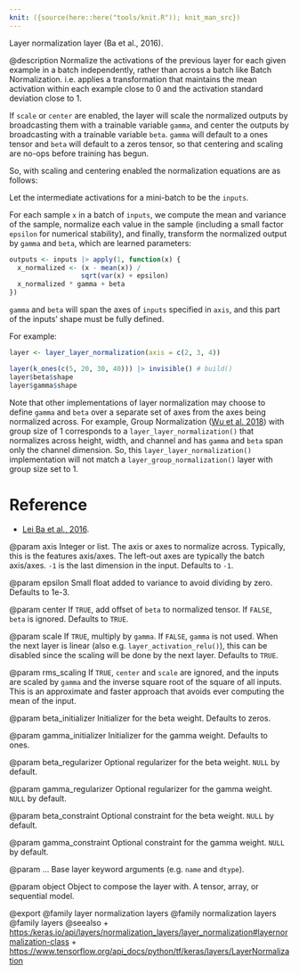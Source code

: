 ```yaml
---
knit: ({source(here::here("tools/knit.R")); knit_man_src})
---
```

Layer normalization layer (Ba et al., 2016).

@description
Normalize the activations of the previous layer for each given example in a
batch independently, rather than across a batch like Batch Normalization.
i.e. applies a transformation that maintains the mean activation within each
example close to 0 and the activation standard deviation close to 1.

If `scale` or `center` are enabled, the layer will scale the normalized
outputs by broadcasting them with a trainable variable `gamma`, and center
the outputs by broadcasting with a trainable variable `beta`. `gamma` will
default to a ones tensor and `beta` will default to a zeros tensor, so that
centering and scaling are no-ops before training has begun.

So, with scaling and centering enabled the normalization equations
are as follows:

Let the intermediate activations for a mini-batch to be the `inputs`.

For each sample `x` in a batch of `inputs`, we compute the mean and
variance of the sample, normalize each value in the sample
(including a small factor `epsilon` for numerical stability),
and finally,
transform the normalized output by `gamma` and `beta`,
which are learned parameters:

```r
outputs <- inputs |> apply(1, function(x) {
  x_normalized <- (x - mean(x)) /
                  sqrt(var(x) + epsilon)
  x_normalized * gamma + beta
})
```

`gamma` and `beta` will span the axes of `inputs` specified in `axis`, and
this part of the inputs' shape must be fully defined.

For example:

```r
layer <- layer_layer_normalization(axis = c(2, 3, 4))

layer(k_ones(c(5, 20, 30, 40))) |> invisible() # build()
layer$beta$shape
layer$gamma$shape
```

Note that other implementations of layer normalization may choose to define
`gamma` and `beta` over a separate set of axes from the axes being
normalized across. For example, Group Normalization
([Wu et al. 2018](https://arxiv.org/abs/1803.08494)) with group size of 1
corresponds to a `layer_layer_normalization()` that normalizes across height, width,
and channel and has `gamma` and `beta` span only the channel dimension.
So, this `layer_layer_normalization()` implementation will not match a 
`layer_group_normalization()` layer with group size set to 1.

# Reference
- [Lei Ba et al., 2016](https://arxiv.org/abs/1607.06450).

@param axis
Integer or list. The axis or axes to normalize across.
Typically, this is the features axis/axes. The left-out axes are
typically the batch axis/axes. `-1` is the last dimension in the
input. Defaults to `-1`.

@param epsilon
Small float added to variance to avoid dividing by zero.
Defaults to 1e-3.

@param center
If `TRUE`, add offset of `beta` to normalized tensor. If `FALSE`,
`beta` is ignored. Defaults to `TRUE`.

@param scale
If `TRUE`, multiply by `gamma`. If `FALSE`, `gamma` is not used.
When the next layer is linear (also e.g. `layer_activation_relu()`), this can be
disabled since the scaling will be done by the next layer.
Defaults to `TRUE`.

@param rms_scaling
If `TRUE`, `center` and `scale` are ignored, and the
inputs are scaled by `gamma` and the inverse square root
of the square of all inputs. This is an approximate and faster
approach that avoids ever computing the mean of the input.

@param beta_initializer
Initializer for the beta weight. Defaults to zeros.

@param gamma_initializer
Initializer for the gamma weight. Defaults to ones.

@param beta_regularizer
Optional regularizer for the beta weight.
`NULL` by default.

@param gamma_regularizer
Optional regularizer for the gamma weight.
`NULL` by default.

@param beta_constraint
Optional constraint for the beta weight.
`NULL` by default.

@param gamma_constraint
Optional constraint for the gamma weight.
`NULL` by default.

@param ...
Base layer keyword arguments (e.g. `name` and `dtype`).

@param object
Object to compose the layer with. A tensor, array, or sequential model.

@export
@family layer normalization layers
@family normalization layers
@family layers
@seealso
+ <https:/keras.io/api/layers/normalization_layers/layer_normalization#layernormalization-class>
+ <https://www.tensorflow.org/api_docs/python/tf/keras/layers/LayerNormalization>
